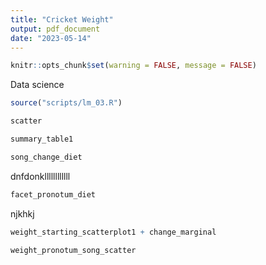 ```yaml
---
title: "Cricket Weight"
output: pdf_document
date: "2023-05-14"
---
```


```r
knitr::opts_chunk$set(warning = FALSE, message = FALSE)

```

Data science

```r
source("scripts/lm_03.R")
```

```r

scatter
```

```r
summary_table1


```

```r

song_change_diet

```

dnfdonkllllllllllll

```r

facet_pronotum_diet

```

njkhkj

```r


weight_starting_scatterplot1 + change_marginal


```

```r

weight_pronotum_song_scatter



```

